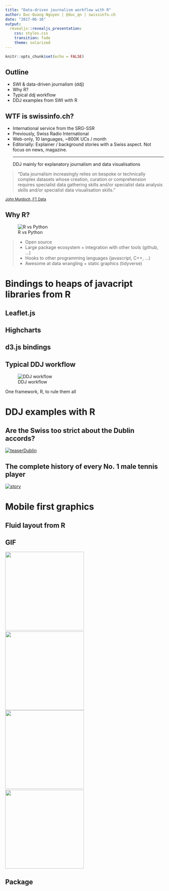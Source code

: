 ```yaml
---
title: "Data-driven journalism workflow with R"
author: Duc-Quang Nguyen | @duc_qn | swissinfo.ch
date: "2017-06-16"
output:
  revealjs::revealjs_presentation:
    css: styles.css
    transition: fade
    theme: solarized
---
```


```r
knitr::opts_chunk$set(echo = FALSE)
```

## Outline

* SWI & data-driven journalism (ddj)
* Why R?
* Typical ddj workflow
* DDJ examples from SWI with R


## WTF is swissinfo.ch?

* International service from the SRG-SSR
* Previously, Swiss Radio International
* Web-only, 10 languages, ~800K UCs / month
* Editorially: Explainer / background stories with a Swiss aspect. Not focus on news, magazine.
<br>
<hr>
DDJ mainly for explanatory journalism and data visualisations

<blockquote>
“Data journalism increasingly relies on bespoke or technically complex datasets whose creation, curation or comprehension requires specialist data gathering skills and/or specialist data analysis skills and/or specialist data visualisation skills.”</blockquote>
<small>[John Murdoch, FT Data](http://johnburnmurdoch.github.io/slides/data-journalism-manifesto)</small>

## Why R?

![R vs Python](assets/r-vs-python-blog.jpg "R vs Python")

> - Open source
> - Large package ecosystem + integration with other tools (github, …)
> - Hooks to other programming languages (javascript, C++, …)
> - Awesome at data wrangling + static graphics (tidyverse)

# Bindings to heaps of javacript libraries from R

## Leaflet.js {data-background-iframe="https://interactive.swissinfo.ch/2017_02_21_weaponExportCH_2016/weaponExportCH_2016_EN.html" .bindings}

## Highcharts {data-background-iframe="https://interactive.swissinfo.ch/2017_03_02_swissWatch_TPT/Swiss_watch_export_stackedArea_EN.html" .bindings}

## d3.js bindings {data-background-iframe="https://interactive.swissinfo.ch/2017_03_27_asylumEU/asylumEurope_flows_2016_EN.html" .bindings}

## Typical DDJ workflow 

![DDJ workflow](assets/workflow2_ddj.png "R vs Python")


One framework, R, to rule them all

# DDJ examples with R 

## Are the Swiss too strict about the Dublin accords?

[![teaserDublin](assets/teaser-migration-png.png "graphics")](https://www.swissinfo.ch/eng/politics/migration-policy_are-the-swiss-too-strict-about-the-dublin-accords-/42973448)

## The complete history of every No. 1 male tennis player

[![story](assets/heatmap_alln1ATP_EN.png)](https://www.swissinfo.ch/eng/who-is-the-best-_the-complete-history-of-every-no--1-tennis-player/42274984)

# Mobile first graphics

## Fluid layout from R

## GIF

<img height="250" src="./assets/swisspopulationage-en-gif-data.gif">
&nbsp;
<img height="250" src="./assets/animated_EuropeanUnemployment_EN.gif">
<br>
<img height="250" src="./assets/swissTemperature_1864_2016_640_EN.gif">
&nbsp;
<img height="250" src="./assets/01_connectedScatter_healthcareEvsLifeE_EN.gif">

## Package
